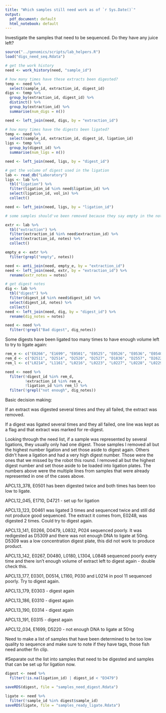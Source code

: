 ```yaml
---
title: "Which samples still need work as of `r Sys.Date()`"
output:
  pdf_document: default
  html_notebook: default
---
```


Investigate the samples that need to be sequenced. Do they have any juice left?

```r
source("../genomics/scripts/lab_helpers.R")
load("digs_need_seq.Rdata")

# get the work history
need <- work_history(need, "sample_id")
```
```r

# how many times have these extracts been digested?
temp <- need %>% 
  select(sample_id, extraction_id, digest_id)
digs <- temp %>% 
  group_by(extraction_id, digest_id) %>% 
  distinct() %>%
  group_by(extraction_id) %>% 
  summarise(num_digs = n())

need <- left_join(need, digs, by = "extraction_id")

# how many times have the digests been ligated?
temp <- need %>% 
  select(sample_id, extraction_id, digest_id, ligation_id)
ligs <- temp %>% 
  group_by(digest_id) %>% 
  summarise(num_ligs = n())

need <- left_join(need, ligs, by = "digest_id")

# get the volume of digest used in the ligation
lab <- read_db("Laboratory")
ligs <- lab %>%
  tbl("ligation") %>% 
  filter(ligation_id %in% need$ligation_id) %>% 
  select(ligation_id, vol_in) %>% 
  collect()

need <- left_join(need, ligs, by = "ligation_id")

# some samples should've been removed because they say empty in the notes but apparently werent.

extr <- lab %>%
  tbl("extraction") %>% 
  filter(extraction_id %in% need$extraction_id) %>% 
  select(extraction_id, notes) %>% 
  collect()

empty_e <- extr %>% 
  filter(grepl("empty", notes))

need <- anti_join(need, empty_e, by = "extraction_id")
need <- left_join(need, extr, by = "extraction_id") %>% 
  rename(extr_notes = notes)

# get digest notes
dig <- lab %>% 
  tbl("digest") %>% 
  filter(digest_id %in% need$digest_id) %>% 
  select(digest_id, notes) %>% 
  collect()
need <- left_join(need, dig, by = "digest_id") %>% 
  rename(dig_notes = notes)

need <- need %>% 
  filter(!grepl("Bad digest", dig_notes))

```
Some digests have been ligated too many times to have enough volume left to try to ligate again:
```r
rem_e <- c("E0266", "E1699", "E0501", "E0525", "E0526", "E0536", "E0540", "E0569", "E0683", "E0686", "E0687", "E0703", "E0713", "E2292", "E0554", "E0741", "E0745", "E0763", "E0795", "E0797", "E0851", "E0885", "E0888", "E0891", "E0964", "E0965", "E0979", "E0980", "E0981", "E1011", "E1036", "E1338", "E1339", "E1347", "E1370", "E2759", "E2775", "E2799", "E2773", "E2763", "E2569", "E2642", "E2738", "E2707", "E2736", "E2753", "E2734", "E2735", "E2737", "E0404", "E0533", "E0555", "E0572", "E0677", "E0725", "E0793", "E1304", "E1306", "E1309", "E1311", "E1313", "E1315", "E1316", "E1319", "E1320", "E1321", "E1322", "E1323", "E1326", "E1327", "E1328", "E1329", "E1332", "E1333", "E1336", "E2690", "E2737") # these samples were digested multiple times and never had enough DNA to sequence successfully
rem_d <- c("D2511", "D2514", "D2520", "D2527", "D1836", "D2557", "D2622", "D2673", "D2674", "D2678", "D0673", "D1901", "D0697", "D0729", "D0735", "D1056", "D1956", "D1260", "D1961", "D1263", "D1963", "D1266", "D1966", "D1267", "D1967", "D2236", "D1206", "D2256", "D1207", "D2257", "D1115", "D2258", "D1118", "D2259", "D1119", "D2260", "D1212", "D2261", "D1120", "D2262", "D1217", "D2263", "D1220", "D2894", "D2999", "D2890", "D3214", "D3223", "D2793", "D2891", "D3130", "D2683", "D2906", "D2816", "D2688", "D2817", "D2736", "D2696", "D2922")  # these samples were digested more than once and the other digest can be ligated.
rem_l <- c("L0214", "L1161", "L0216", "L0223", "L0227", "L0228", "L0229", "L0233", "L0234", "L1170", "L0235", "L0237", "L0241", "L0248", "L0251", "L0252", "L0253", "L0834", "L0310", "L0332", "L1306", "L0361", "L0367", "L0836", "L0838", "L0839", "L0378", "L0381", "L0840", "L0396", "L0399", "L0648", "L0404", "L1307", "L0842", "L0843", "L0850", "L0828", "L0638", "L0830", "L0968", "L1012", "L0162", "L1086", "L0848", "L0180", "L0766", "L0746", "L0548", "L1287", "L0938", "L1011", "L1327", "L1298", "L1328", "L0767", "L0970", "L0971", "L0940", "L0972", "L0941", "L1334", "L2868", "L2630") # these samples were ligated more than once and need to be digested again.  The other ligation is kept as a flag to redigest.

need <- need %>% 
  filter(!digest_id %in% rem_d, 
         !extraction_id %in% rem_e, 
         !ligation_id %in% rem_l) %>% 
  filter(!grepl("not enough", dig_notes))
```
Basic decision making:

If an extract was digested several times and they all failed, the extract was removed.

If a digest was ligated several times and they all failed, one line was kept as a flag and that extract was marked for re-digest.


Looking through the need list, if a sample was represented by several ligations, they usually only had one digest. Those samples I removed all but the highest number ligation and set those aside to digest again.  Others didn't have a ligation and had a very high digest number.  Those were the ones that we missed by the robot this round.  I removed all but the highest digest number and set those aside to be loaded into ligation plates.  The numbers above were the multiple lines from samples that were already represented in one of the cases above.



APCL13_378, E0501 has been digested twice and both times has been too low to ligate.

APCL12_045, E1710, D4721 - set up for ligation

APCL13_123, D0461 was ligated 3 times and sequenced twice and still did not produce good sequenced.  The extract it comes from, E0248, was digested 2 times.  Could try to digest again.

APCL13_141, E0266, D0479, L0832, P024 sequenced poorly.  It was redigested as D5309 and there was not enough DNA to ligate at 50ng.  D5309 was a low concentration digest plate, this did not work to produce product.

APCL13_142, E0267, D0480, L0180, L1304, L0848 sequenced poorly every time and there isn't enough volume of extract left to digest again - double check this.

APCL13_177, E0301, D0514, L1160, P030 and L0214 in pool 11 sequenced poorly.  Try to digest again.

APCL13_179, E0303 - digest again

APCL13_186, E0310 - digest again

APCL13_190, E0314 - digest again

APCL13_191, E0315 - digest again

APCL12_034, E1699, D5220 - not enough DNA to ligate at 50ng


Need to make a list of samples that have been determined to be too low quality to sequence and make sure to note if they have tags, those fish need another fin clip.

#Separate out the list into samples that need to be digested and samples that can be set up for ligation now.
```r
digest <- need %>% 
  filter(!is.na(ligation_id) | digest_id < "D3479")

saveRDS(digest, file = "samples_need_digest.Rdata")

ligate <- need %>% 
  filter(!sample_id %in% digest$sample_id)
saveRDS(ligate, file = "samples_ready_ligate.Rdata")
```

